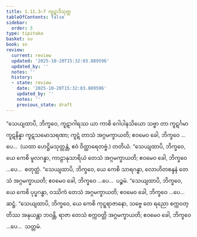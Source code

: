```yaml
---
title: 1.11.3–7 ကူဋာဒိသုတ္တ
tableOfContents: false
sidebar:
  order: 3
type: tipitaka
basket: su
book: sn
review:
  current: review
  updated: '2025-10-20T15:32:03.889596'
  updated_by: ''
  notes: ''
  history:
  - state: review
    date: '2025-10-20T15:32:03.889596'
    updated_by: ''
    notes: ''
    previous_state: draft
---
```



<DynamicBreadcrumb />


<ReviewStatus review={frontmatter.review} showDetails={true} />

<HypothesisAnnotation frontmatter={frontmatter} />

<Division number="141" book="sn" e="ch" v="18" p="300">

<Paragraph number="259" book="sn">
“သေယျထာပိ, ဘိက္ခဝေ, ကူဋာဂါရဿ ယာ ကာစိ ဂေါပါနသိယော သဗ္ဗာ တာ ကူဋင်္ဂမာ ကူဋနိန္နာ ကူဋသမောသရဏာ; ကူဋံ တာသံ အဂ္ဂမက္ခာယတိ; ဧဝမေဝ ခေါ, ဘိက္ခဝေ …ပေ…  (ယထာ ဟေဋ္ဌိမသုတ္တန္တံ, ဧဝံ ဝိတ္ထာရေတဗ္ဗံ.)

</Paragraph>
</Division>

<Paragraph number="260" type="center" book="sn">
တတိယံ.


</Paragraph>

<Division number="142" book="sn" e="ch" v="18" p="300">

<Paragraph number="261" book="sn">
“သေယျထာပိ, ဘိက္ခဝေ, ယေ ကေစိ မူလဂန္ဓာ, ကာဠာနုသာရိယံ တေသံ အဂ္ဂမက္ခာယတိ; ဧဝမေဝ ခေါ, ဘိက္ခဝေ …ပေ…  စတုတ္ထံ.
</Paragraph>

</Division>
<Division number="143" book="sn" e="ch" v="18" p="300">

<Paragraph number="262" book="sn">
“သေယျထာပိ, ဘိက္ခဝေ, ယေ ကေစိ သာရဂန္ဓာ, လောဟိတစန္ဒနံ တေသံ အဂ္ဂမက္ခာယတိ; ဧဝမေဝ ခေါ, ဘိက္ခဝေ …ပေ…  ပဉ္စမံ.
</Paragraph>

</Division>
<Division number="144" book="sn" e="ch" v="18" p="300">

<Paragraph number="263" book="sn">
“သေယျထာပိ, ဘိက္ခဝေ, ယေ ကေစိ ပုပ္ဖဂန္ဓာ, ဝဿိကံ တေသံ အဂ္ဂမက္ခာယတိ; ဧဝမေဝ ခေါ, ဘိက္ခဝေ …ပေ…  ဆဋ္ဌံ.
</Paragraph>

</Division>
<Division number="145" book="sn" e="ch" v="18" p="301">

<Paragraph number="264" book="sn">
“သေယျထာပိ, ဘိက္ခဝေ, ယေ ကေစိ ကုဋ္ဋရာဇာနော, သဗ္ဗေ တေ ရညော စက္ကဝတ္တိဿ အနုယန္တာ ဘဝန္တိ, ရာဇာ တေသံ စက္ကဝတ္တိ အဂ္ဂမက္ခာယတိ; ဧဝမေဝ ခေါ, ဘိက္ခဝေ …ပေ…  သတ္တမံ.
</Paragraph>
</Division>